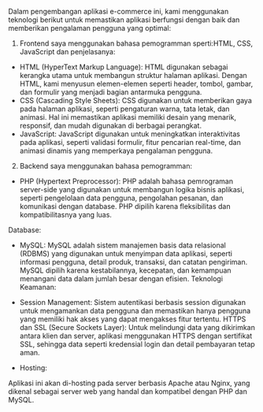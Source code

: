 Dalam pengembangan aplikasi e-commerce ini, kami menggunakan teknologi berikut untuk memastikan aplikasi berfungsi dengan baik dan memberikan pengalaman pengguna yang optimal:

1. Frontend saya menggunakan bahasa pemogramman sperti:HTML, CSS, JavaScript dan penjelasanya:

- HTML (HyperText Markup Language):
HTML digunakan sebagai kerangka utama untuk membangun struktur halaman aplikasi. Dengan HTML, kami menyusun elemen-elemen seperti header, tombol, gambar, dan formulir yang menjadi bagian antarmuka pengguna.
- CSS (Cascading Style Sheets):
CSS digunakan untuk memberikan gaya pada halaman aplikasi, seperti pengaturan warna, tata letak, dan animasi. Hal ini memastikan aplikasi memiliki desain yang menarik, responsif, dan mudah digunakan di berbagai perangkat.
- JavaScript:
JavaScript digunakan untuk meningkatkan interaktivitas pada aplikasi, seperti validasi formulir, fitur pencarian real-time, dan animasi dinamis yang memperkaya pengalaman pengguna.


2. Backend saya menggunakan bahasa pemogramman:

- PHP (Hypertext Preprocessor):
PHP adalah bahasa pemrograman server-side yang digunakan untuk membangun logika bisnis aplikasi, seperti pengelolaan data pengguna, pengolahan pesanan, dan komunikasi dengan database. PHP dipilih karena fleksibilitas dan kompatibilitasnya yang luas.

Database:

- MySQL:
MySQL adalah sistem manajemen basis data relasional (RDBMS) yang digunakan untuk menyimpan data aplikasi, seperti informasi pengguna, detail produk, transaksi, dan catatan pengiriman. MySQL dipilih karena kestabilannya, kecepatan, dan kemampuan menangani data dalam jumlah besar dengan efisien.
Teknologi Keamanan:

- Session Management:
Sistem autentikasi berbasis session digunakan untuk mengamankan data pengguna dan memastikan hanya pengguna yang memiliki hak akses yang dapat mengakses fitur tertentu.
HTTPS dan SSL (Secure Sockets Layer):
Untuk melindungi data yang dikirimkan antara klien dan server, aplikasi menggunakan HTTPS dengan sertifikat SSL, sehingga data seperti kredensial login dan detail pembayaran tetap aman.

- Hosting:

Aplikasi ini akan di-hosting pada server berbasis Apache atau Nginx, yang dikenal sebagai server web yang handal dan kompatibel dengan PHP dan MySQL.


